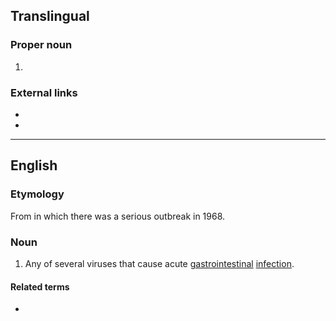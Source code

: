==Translingual==

===Proper noun===
{{taxoninfl|i=1}}

# {{taxon|species|genus|Norovirus|i=1|the causal agent of the disease}}

===External links===
* {{pedia}}
* {{specieslite|Norwalk virus}}


----

==English==
{{wikipedia}}
===Etymology===
From {{w|Norwalk, Ohio}} in which there was a serious outbreak in 1968.

===Noun===
{{en-noun|head=[[Norwalk]] [[virus]]|es}}

# {{context|virology|lang=en}} Any of several viruses that cause acute [[gastrointestinal]] [[infection]].

====Related terms====
* {{l/en|norovirus}}